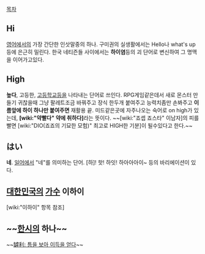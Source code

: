 [[목차]]

== Hi ==

[[영어]]에서의 가장 간단한 인삿말중의 하나. 구미권의 실생활에서는 Hello나 what's up 등에 은근히 밀린다. 한국 네티즌들 사이에서는 '''하이염'''등의 괴 단어로 변신하여 그 명맥을 이어가고있다.
== High ==

'''높다''', 고등한, [[고등학교]]등을 나타내는 단어로 쓰인다. RPG게임같은데서 새로 몬스터 만들기 귀찮을때 그냥 팔레트조금 바꿔주고 장식 한두개 붙여주고 능력치좀만 손봐주고 '''이름앞에 하이 하나만 붙여주면''' 재활용 끝. 미드같은곳에 자주나오는 숙어로 on high가 있는데, '''[wiki:"약빨다" 약에 취하다]'''라는 뜻이다. ~~[wiki:"죠셉 죠스타" 이남자]의 피를 빨면 [wiki:"DIO(죠죠의 기묘한 모험)" 최고로 HIGH한 기분]이 될수있다고 한다.~~

== はい ==

'''네'''. [[일어]]에서 "네"를 의미하는 단어. [하]! 핫! 하잇! 하아아아이~ 등의 바리에이션이 있다. 

== [[대한민국]]의 [[가수]] 이하이 ==
[wiki:"이하이" 항목 참조]

== ~~[[한시]]의 하나~~ ==
~~[http://blog.naver.com/qnrhks0627/122308421 罅利: 틈을 보아 이득을 얻다]~~

